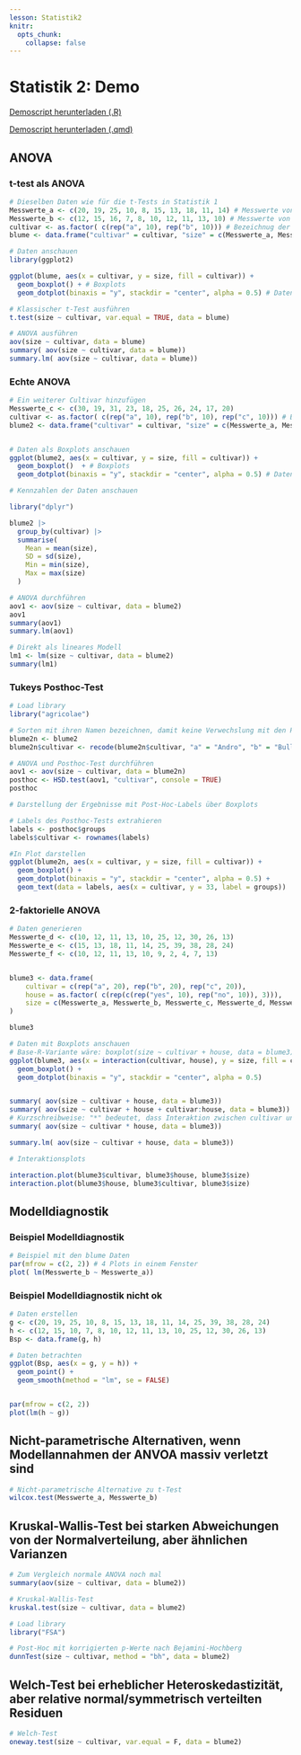 ```yaml
---
lesson: Statistik2
knitr:
  opts_chunk: 
    collapse: false 
---
```


# Statistik 2: Demo

[Demoscript herunterladen (.R)](../purl/Statistik2_Demo.R){.dld}

[Demoscript herunterladen (.qmd)](../purl/Statistik2_Demo.qmd){.dld}


## ANOVA

### t-test als ANOVA

```r
# Dieselben Daten wie für die t-Tests in Statistik 1
Messwerte_a <- c(20, 19, 25, 10, 8, 15, 13, 18, 11, 14) # Messwerte von Cultivar a
Messwerte_b <- c(12, 15, 16, 7, 8, 10, 12, 11, 13, 10) # Messwerte von Cultivar b
cultivar <- as.factor( c(rep("a", 10), rep("b", 10))) # Bezeichnug der Cultivare in der Tabelle
blume <- data.frame("cultivar" = cultivar, "size" = c(Messwerte_a, Messwerte_b)) # Data frame erstellen

# Daten anschauen
library(ggplot2)

ggplot(blume, aes(x = cultivar, y = size, fill = cultivar)) +
  geom_boxplot() + # Boxplots
  geom_dotplot(binaxis = "y", stackdir = "center", alpha = 0.5) # Datenpunkte darstellen

# Klassischer t-Test ausführen
t.test(size ~ cultivar, var.equal = TRUE, data = blume)

# ANOVA ausführen
aov(size ~ cultivar, data = blume)
summary( aov(size ~ cultivar, data = blume))
summary.lm( aov(size ~ cultivar, data = blume))
```

### Echte ANOVA

```r
# Ein weiterer Cultivar hinzufügen
Messwerte_c <- c(30, 19, 31, 23, 18, 25, 26, 24, 17, 20)
cultivar <- as.factor( c(rep("a", 10), rep("b", 10), rep("c", 10))) # Bezeichnug der Cultivare in der Tabelle
blume2 <- data.frame("cultivar" = cultivar, "size" = c(Messwerte_a, Messwerte_b, Messwerte_c)) # Data frame erstellen


# Daten als Boxplots anschauen
ggplot(blume2, aes(x = cultivar, y = size, fill = cultivar)) +
  geom_boxplot()  + # Boxplots
  geom_dotplot(binaxis = "y", stackdir = "center", alpha = 0.5) # Datenpunkte darstellen

# Kennzahlen der Daten anschauen

library("dplyr")

blume2 |> 
  group_by(cultivar) |>
  summarise(
    Mean = mean(size), 
    SD = sd(size),
    Min = min(size),
    Max = max(size)
  )

# ANOVA durchführen
aov1 <- aov(size ~ cultivar, data = blume2)
aov1
summary(aov1)
summary.lm(aov1)

# Direkt als lineares Modell
lm1 <- lm(size ~ cultivar, data = blume2)
summary(lm1)
```

### Tukeys Posthoc-Test

```r
# Load library
library("agricolae")

# Sorten mit ihren Namen bezeichnen, damit keine Verwechslung mit den Post-Hoc-Labels entsteht
blume2n <- blume2 
blume2n$cultivar <- recode(blume2n$cultivar, "a" = "Andro", "b" = "Bulli", "c" = "Chroma")

# ANOVA und Posthoc-Test durchführen
aov1 <- aov(size ~ cultivar, data = blume2n)
posthoc <- HSD.test(aov1, "cultivar", console = TRUE)
posthoc

# Darstellung der Ergebnisse mit Post-Hoc-Labels über Boxplots

# Labels des Posthoc-Tests extrahieren
labels <- posthoc$groups
labels$cultivar <- rownames(labels)

#In Plot darstellen
ggplot(blume2n, aes(x = cultivar, y = size, fill = cultivar)) +
  geom_boxplot() +
  geom_dotplot(binaxis = "y", stackdir = "center", alpha = 0.5) +
  geom_text(data = labels, aes(x = cultivar, y = 33, label = groups)) 


```

### 2-faktorielle ANOVA

```r
# Daten generieren
Messwerte_d <- c(10, 12, 11, 13, 10, 25, 12, 30, 26, 13)
Messwerte_e <- c(15, 13, 18, 11, 14, 25, 39, 38, 28, 24)
Messwerte_f <- c(10, 12, 11, 13, 10, 9, 2, 4, 7, 13)


blume3 <- data.frame(
    cultivar = c(rep("a", 20), rep("b", 20), rep("c", 20)),
    house = as.factor( c(rep(c(rep("yes", 10), rep("no", 10)), 3))),
    size = c(Messwerte_a, Messwerte_b, Messwerte_c, Messwerte_d, Messwerte_e, Messwerte_f)
)

blume3
```

```r

# Daten mit Boxplots anschauen
# Base-R-Variante wäre: boxplot(size ~ cultivar + house, data = blume3)
ggplot(blume3, aes(x = interaction(cultivar, house), y = size, fill = cultivar)) +
  geom_boxplot() +
  geom_dotplot(binaxis = "y", stackdir = "center", alpha = 0.5)


summary( aov(size ~ cultivar + house, data = blume3))
summary( aov(size ~ cultivar + house + cultivar:house, data = blume3))
# Kurzschreibweise: "*" bedeutet, dass Interaktion zwischen cultivar und house eingeschlossen wird
summary( aov(size ~ cultivar * house, data = blume3))

summary.lm( aov(size ~ cultivar + house, data = blume3))

# Interaktionsplots

interaction.plot(blume3$cultivar, blume3$house, blume3$size)
interaction.plot(blume3$house, blume3$cultivar, blume3$size)

```



## Modelldiagnostik

### Beispiel Modelldiagnostik
```r
# Beispiel mit den blume Daten
par(mfrow = c(2, 2)) # 4 Plots in einem Fenster
plot( lm(Messwerte_b ~ Messwerte_a))
```

### Beispiel Modelldiagnostik nicht ok
```r

# Daten erstellen
g <- c(20, 19, 25, 10, 8, 15, 13, 18, 11, 14, 25, 39, 38, 28, 24)
h <- c(12, 15, 10, 7, 8, 10, 12, 11, 13, 10, 25, 12, 30, 26, 13)
Bsp <- data.frame(g, h)

# Daten betrachten
ggplot(Bsp, aes(x = g, y = h)) +
  geom_point() +
  geom_smooth(method = "lm", se = FALSE)


par(mfrow = c(2, 2))
plot(lm(h ~ g))

```


## Nicht-parametrische Alternativen, wenn Modellannahmen der ANVOA massiv verletzt sind

```r
# Nicht-parametrische Alternative zu t-Test
wilcox.test(Messwerte_a, Messwerte_b)
```


## Kruskal-Wallis-Test bei starken Abweichungen von der Normalverteilung, aber ähnlichen Varianzen

```r

# Zum Vergleich normale ANOVA noch mal
summary(aov(size ~ cultivar, data = blume2))

# Kruskal-Wallis-Test
kruskal.test(size ~ cultivar, data = blume2)
```

```r
# Load library
library("FSA")

# Post-Hoc mit korrigierten p-Werte nach Bejamini-Hochberg
dunnTest(size ~ cultivar, method = "bh", data = blume2)
```

##  Welch-Test bei erheblicher Heteroskedastizität, aber relative normal/symmetrisch verteilten Residuen

```r
# Welch-Test
oneway.test(size ~ cultivar, var.equal = F, data = blume2)
```

